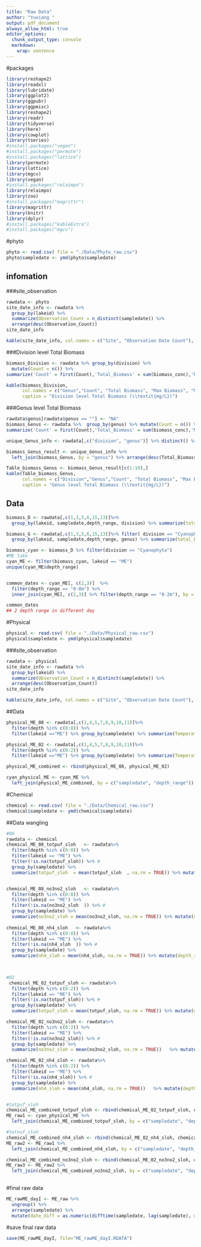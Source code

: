 ```yaml
---
title: "Raw Data"
author: "Yuxiang "
output: pdf_document
always_allow_html: true
editor_options: 
  chunk_output_type: console
  markdown: 
    wrap: sentence
---
```

#packages
```r
library(reshape2)
library(readxl)
library(lubridate)
library(ggplot2)
library(ggpubr)
library(ggpmisc)
library(reshape2)
library(readr)
library(tidyverse)
library(here)
library(cowplot)
library(tseries)
#install.packages("vegan")
#install.packages("permute")
#install.packages("lattice")
library(permute)
library(lattice)
library(mgcv)
library(vegan)
#install.packages("relaimpo")
library(relaimpo)
library(zoo)
#install.packages("magrittr")
library(magrittr)
library(knitr)
library(dplyr)
#install.packages("kableExtra")
#install.packages("mgcv")
```

#phyto
```r
phyto <- read.csv( file = "./Data/Phyto_raw.csv")
phyto$sampledate <- ymd(phyto$sampledate)
```

## infomation
###site_observation
```r
rawdata <- phyto
site_date_info <- rawdata %>%
  group_by(lakeid) %>%
  summarize(Observation_Count = n_distinct(sampledate)) %>%
  arrange(desc(Observation_Count))
site_date_info

kable(site_date_info, col.names = c("Site", "Observation Date Count"), caption = "Site Information")

```

###Division level Total Biomass
```r
biomass_Division <- rawdata %>% group_by(division) %>% 
  mutate(Count = n()) %>% 
summarize('Count' = first(Count),'Total_Biomass' = sum(biomass_conc),'Max_Biomass' = max(biomass_conc, na.rm = TRUE),'Min_Biomass' = min(biomass_conc, na.rm = TRUE),'Mean_Biomass' = mean(biomass_conc, na.rm = TRUE))  %>% arrange(desc(Total_Biomass))

kable(biomass_Division, 
      col.names = c("Genus","Count", "Total Biomass", "Max Biomass", "Min Biomass", "Mean Biomass"),
      caption = "Division level Total Biomass (\\textit{mg/L})")
```

###Genus level Total Biomass
```r
rawdata$genus[rawdata$genus == ""] <- "NA"
biomass_Genus <- rawdata %>%  group_by(genus) %>% mutate(Count = n()) %>% 
summarize('Count' = first(Count),'Total_Biomass' = sum(biomass_conc),'Max_Biomass' = max(biomass_conc, na.rm = TRUE),'Min_Biomass' = min(biomass_conc, na.rm = TRUE),'Mean_Biomass' = mean(biomass_conc, na.rm = TRUE))  %>% arrange(desc(Total_Biomass))

unique_Genus_info <- rawdata[,c("division", "genus")] %>% distinct() %>% filter(!is.na(genus)) %>% add_row(division = "ALL", genus = NA)

biomass_Genus_result <- unique_Genus_info %>% 
  left_join(biomass_Genus, by = "genus") %>% arrange(desc(Total_Biomass))

Table_biomass_Genus <- biomass_Genus_result[c(1:10),]
kable(Table_biomass_Genus, 
      col.names = c("Division","Genus","Count", "Total Biomass", "Max Biomass", "Min Biomass", "Mean Biomass"),
      caption = "Genus level Total Biomass (\\textit{mg/L})")
```

## Data
```r
biomass_D <- rawdata[,c(1,3,5,6,15,13)]%>% 
  group_by(lakeid, sampledate,depth_range, division) %>% summarize(total_biomass = sum(biomass_conc))

biomass_G <- rawdata[,c(1,3,5,6,15,13)]%>% filter( division == "Cyanophyta") %>% 
  group_by(lakeid, sampledate,depth_range, genus) %>% summarize(total_biomass = sum(biomass_conc))

biomass_cyan <- biomass_D %>% filter(division == "Cyanophyta")
#ME lake
cyan_ME <- filter(biomass_cyan, lakeid == "ME")
unique(cyan_ME$depth_range)


common_dates <- cyan_ME[, c(2,3)]  %>% 
  filter(depth_range == "0-8m") %>% 
  inner_join(cyan_ME[, c(2,3)] %>% filter(depth_range == "0-2m"), by = "sampledate")

common_dates
## 2 depth range in different day
```

#Physical
```r
physical <- read.csv( file = "./Data/Physical_raw.csv")
physical$sampledate <- ymd(physical$sampledate)

```
###site_observation
```r
rawdata <- physical
site_date_info <- rawdata %>%
  group_by(lakeid) %>%
  summarize(Observation_Count = n_distinct(sampledate)) %>%
  arrange(desc(Observation_Count))
site_date_info

kable(site_date_info, col.names = c("Site", "Observation Date Count"), caption = "Site Information")
```
##Data
```r
physical_ME_08 <- rawdata[,c(1,4,5,7,8,9,10,11)]%>% 
  filter(depth %in% c(0:8)) %>% 
  filter(lakeid =="ME") %>% group_by(sampledate) %>% summarize(Temperature = mean(wtemp), o2 = mean(o2), o2sat = mean(o2sat)) %>% mutate(depth_range = "0-8m")

physical_ME_02 <- rawdata[,c(1,4,5,7,8,9,10,11)]%>% 
  filter(depth %in% c(0:2)) %>% 
  filter(lakeid =="ME") %>% group_by(sampledate) %>% summarize(Temperature = mean(wtemp), o2 = mean(o2), o2sat = mean(o2sat)) %>% mutate(depth_range = "0-2m")

physical_ME_combined <- rbind(physical_ME_08, physical_ME_02)

cyan_physical_ME <- cyan_ME %>%
  left_join(physical_ME_combined, by = c("sampledate", "depth_range"))


```

#Chemical
```r
chemical <- read.csv( file = "./Data/Chemical_raw.csv")
chemical$sampledate <- ymd(chemical$sampledate)
```

##Data wangling
```r
#08
rawdata <- chemical
chemical_ME_08_totpuf_sloh   <- rawdata%>% 
  filter(depth %in% c(0:8)) %>%
  filter(lakeid == "ME") %>%
  filter(!is.na(totpuf_sloh)) %>% # 
  group_by(sampledate) %>%
  summarize(totpuf_sloh  = mean(totpuf_sloh  , na.rm = TRUE)) %>% mutate(depth_range = "0-8m")


chemical_ME_08_no3no2_sloh   <- rawdata%>% 
  filter(depth %in% c(0:8)) %>%
  filter(lakeid == "ME") %>%
  filter(!is.na(no3no2_sloh  )) %>% # 
  group_by(sampledate) %>%
  summarize(no3no2_sloh = mean(no3no2_sloh, na.rm = TRUE)) %>% mutate(depth_range = "0-8m")
 
chemical_ME_08_nh4_sloh   <- rawdata%>% 
  filter(depth %in% c(0:8)) %>%
  filter(lakeid == "ME") %>%
  filter(!is.na(nh4_sloh  )) %>% # 
  group_by(sampledate) %>%
  summarize(nh4_sloh = mean(nh4_sloh, na.rm = TRUE)) %>% mutate(depth_range = "0-8m")

  

#02  
 chemical_ME_02_totpuf_sloh <- rawdata%>% 
  filter(depth %in% c(0:2)) %>%
  filter(lakeid == "ME") %>%
  filter(!is.na(totpuf_sloh)) %>% # 
  group_by(sampledate) %>%
  summarize(totpuf_sloh = mean(totpuf_sloh, na.rm = TRUE)) %>% mutate(depth_range = "0-2m")

chemical_ME_02_no3no2_sloh <- rawdata%>% 
  filter(depth %in% c(0:2)) %>%
  filter(lakeid == "ME") %>%
  filter(!is.na(no3no2_sloh)) %>% # 
  group_by(sampledate) %>%
  summarize(no3no2_sloh = mean(no3no2_sloh, na.rm = TRUE))   %>% mutate(depth_range = "0-2m")

chemical_ME_02_nh4_sloh <- rawdata%>% 
  filter(depth %in% c(0:2)) %>%
  filter(lakeid == "ME") %>%
  filter(!is.na(nh4_sloh)) %>% # 
  group_by(sampledate) %>%
  summarize(nh4_sloh = mean(nh4_sloh, na.rm = TRUE))   %>% mutate(depth_range = "0-2m")


#totpuf_sloh
chemical_ME_combined_totpuf_sloh <- rbind(chemical_ME_02_totpuf_sloh, chemical_ME_08_totpuf_sloh)
ME_raw1 <- cyan_physical_ME %>%
  left_join(chemical_ME_combined_totpuf_sloh, by = c("sampledate", "depth_range")) 

#totnuf_sloh
chemical_ME_combined_nh4_sloh <- rbind(chemical_ME_02_nh4_sloh, chemical_ME_08_nh4_sloh)
ME_raw2 <- ME_raw1 %>%
  left_join(chemical_ME_combined_nh4_sloh, by = c("sampledate", "depth_range")) 

chemical_ME_combined_no3no2_sloh <- rbind(chemical_ME_02_no3no2_sloh, chemical_ME_08_no3no2_sloh)
ME_raw3 <- ME_raw2 %>%
  left_join(chemical_ME_combined_no3no2_sloh, by = c("sampledate", "depth_range")) 
                                            
```

#final raw data

```r
ME_rawME_dayI <- ME_raw %>%
  ungroup() %>% 
  arrange(sampledate) %>% 
  mutate(date_diff = as.numeric(difftime(sampledate, lag(sampledate), units = "days")))

```

#save final raw data
```r
save(ME_rawME_dayI, file="ME_rawME_dayI.RDATA")
```


